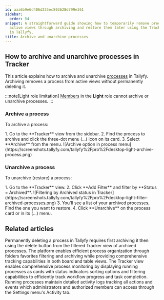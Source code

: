 ```yaml
---
id: aaa6b9e6d406d225ec803628d799e361
sidebar:
  order: 54
snippet: A straightforward guide showing how to temporarily remove processes from
  active views through archiving and restore them later using the Tracker interface
  in Tallyfy.
title: Archive and unarchive processes
---
```



## How to archive and unarchive processes in Tracker

This article explains how to archive and unarchive [processes](/products/pro/tracking-and-tasks/processes/) in Tallyfy. Archiving removes a process from active views without permanently deleting it.

:::note[Light role limitation]
[Members](/products/pro/documenting/members/) in the **Light** role cannot archive or unarchive processes.
:::

### Archive a process

To archive a process:

<Steps>
1. Go to the **Tracker** view from the sidebar.
2. Find the process to archive and click the three-dot menu (...) icon on its card.
3. Select **Archive** from the menu.
   ![Archive option in process menu](https://screenshots.tallyfy.com/tallyfy%2Fpro%2Fdesktop-light-archive-process.png)
</Steps>

### Unarchive a process

To unarchive (restore) a process:

<Steps>
1. Go to the **Tracker** view.
2. Click **Add Filter** and filter by **Status = Archived**.
   ![Filtering by Archived status in Tracker](https://screenshots.tallyfy.com/tallyfy%2Fpro%2Fdesktop-light-filter-archived-processes.png)
3. You'll see a list of your archived processes. Find the one you want to restore.
4. Click **Unarchive** on the process card or in its (...) menu.
</Steps>


## Related articles
<CardGrid>
<LinkTitleCard header="<b>Edit Processes > Delete a process</b>" href="/products/pro/tracking-and-tasks/processes/edit-processes/how-can-i-delete-a-process-in-tallyfy/" > Permanently deleting a process in Tallyfy requires first archiving it then using the delete button from the filtered Tracker view of archived processes. </LinkTitleCard>
<LinkTitleCard header="<b>Tracker View > Organize processes</b>" href="/products/pro/tracking-and-tasks/tracker-view/organize-processes/" > The platform enables efficient process organization through folders favorites filtering and archiving while providing comprehensive tracking capabilities in both board and table views. </LinkTitleCard>
<LinkTitleCard header="<b>Tracker View > Manage and track my processes</b>" href="/products/pro/tracking-and-tasks/tracker-view/how-can-i-manage-and-track-my-processes-on-tallyfy/" > The Tracker view enables comprehensive process monitoring by displaying running processes as cards with status indicators sorting options and filtering capabilities to efficiently track workflow progress and task completion. </LinkTitleCard>
<LinkTitleCard header="<b>Tracker View > Check process activity</b>" href="/products/pro/tracking-and-tasks/tracker-view/how-can-i-track-process-activities-on-tallyfy/" > Running processes maintain detailed activity logs tracking all actions and events which administrators and authorized members can access through the Settings menu's Activity tab. </LinkTitleCard>
</CardGrid>